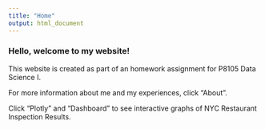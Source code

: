 ```yaml
---
title: "Home"
output: html_document
---
```


### Hello, welcome to my website!

This website is created as part of an homework assignment for P8105 Data Science I. 

For more information about me and my experiences, click "About".

Click "Plotly" and "Dashboard" to see interactive graphs of NYC Restaurant Inspection Results.

